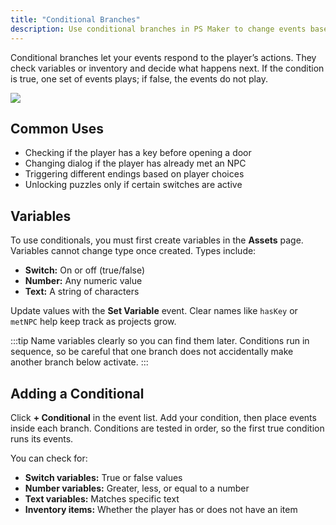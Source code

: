 ```yaml
---
title: "Conditional Branches"
description: Use conditional branches in PS Maker to change events based on player choices, variables, and inventory, creating dynamic stories with multiple outcomes.
---
```


Conditional branches let your events respond to the player’s actions. They check variables or inventory and decide what happens next. If the condition is true, one set of events plays; if false, the events do not play.

<div style="max-width:400px;">

![](../../../assets/docs-images/event-system/image-5.png)

</div>

## Common Uses

- Checking if the player has a key before opening a door
- Changing dialog if the player has already met an NPC
- Triggering different endings based on player choices
- Unlocking puzzles only if certain switches are active

## Variables

To use conditionals, you must first create variables in the **Assets** page. Variables cannot change type once created. Types include:

- **Switch:** On or off (true/false)
- **Number:** Any numeric value
- **Text:** A string of characters

Update values with the **Set Variable** event. Clear names like `hasKey` or `metNPC` help keep track as projects grow.

:::tip
Name variables clearly so you can find them later. Conditions run in sequence, so be careful that one branch does not accidentally make another branch below activate.
:::

## Adding a Conditional

Click **+ Conditional** in the event list. Add your condition, then place events inside each branch. Conditions are tested in order, so the first true condition runs its events.

You can check for:

- **Switch variables:** True or false values
- **Number variables:** Greater, less, or equal to a number
- **Text variables:** Matches specific text
- **Inventory items:** Whether the player has or does not have an item
